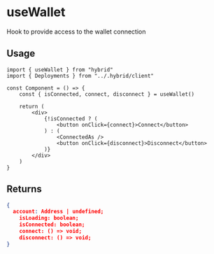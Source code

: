 # useWallet

Hook to provide access to the wallet connection

## Usage

```tsx
import { useWallet } from "hybrid"
import { Deployments } from "../.hybrid/client"

const Component = () => {
	const { isConnected, connect, disconnect } = useWallet()

	return (
		<div>
			{!isConnected ? (
				<button onClick={connect}>Connect</button>
			) : (
				<ConnectedAs />
				<button onClick={disconnect}>Disconnect</button>
			)}
		</div>
	)
}
```

## Returns

```json
{
  account: Address | undefined;
	isLoading: boolean;
	isConnected: boolean;
	connect: () => void;
	disconnect: () => void;
}
```
